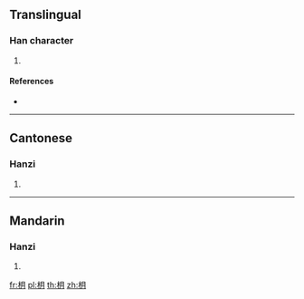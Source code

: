 ==Translingual==

===Han character===
{{Han char|rn=75|rad=木|as=04|sn=8|four=|canj=DB,XDB|ids=⿰木月}}

# {{defn|Han|sort=木04}}

====References====
* {{Han ref|kx=0514.190|dkj=14521|dj=0902.050|hdz=21173.090|uh=6782|ud=26498}}

----

==Cantonese==

===Hanzi===
{{yue-hanzi|jyut=[[wut6]]|y=wut6}}

# {{defn|lang=yue|sort=木04}}

----

==Mandarin==

===Hanzi===
{{cmn-hanzi|pin=[[wò]] ([[wo4]]), [[yuè]] ([[yue4]])|wg=wo<sup>4</sup>, yüeh<sup>4</sup>}}
# {{defn|lang=cmn|sort=木04}}

[[fr:枂]]
[[pl:枂]]
[[th:枂]]
[[zh:枂]]